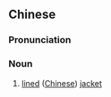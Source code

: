 {{also|夹袄}}
==Chinese==
{{zh-forms|s=夹袄}}

===Pronunciation===
{{zh-pron
|m=jiá'ǎo
|cat=n
}}

===Noun===
{{zh-noun}}

# [[lined]] ([[Chinese]]) [[jacket]]